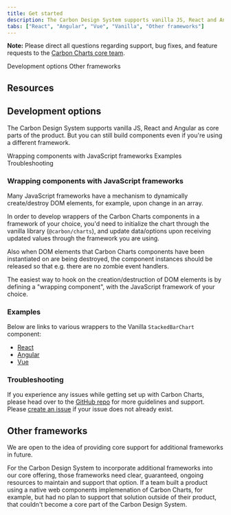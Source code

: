 ```yaml
---
title: Get started
description: The Carbon Design System supports vanilla JS, React and Angular as core parts of the product. But you can still build components even if you're using a different framework.
tabs: ["React", "Angular", "Vue", "Vanilla", "Other frameworks"]
---
```


<InlineNotification>

**Note:** Please direct all questions regarding support, bug fixes, and feature requests to the [Carbon Charts core team](https://github.com/carbon-design-system/carbon-charts#core-team).

</InlineNotification>

<AnchorLinks>

<AnchorLink>Development options</AnchorLink>
<AnchorLink>Other frameworks</AnchorLink>

</AnchorLinks>

## Resources

<Row className="resource-card-group">

<Column colLg={4} colMd={4} noGutterSm>
  <ResourceCard
    subTitle="Download WIP charting design specifications (IBM internal link)"
    disabled
  >
    <MdxIcon name="sketch" />
  </ResourceCard>
</Column>

<Column colLg={4} colMd={4} noGutterSm>
  <ResourceCard
    subTitle="Data visualization color palettes (IBM internal link)"
    href="https://ibm.box.com/s/3mt8fshtgy70r7rhxjhfo3gbdt0n3x5y"
    actionIcon="download"
  >
    <MdxIcon name="sketch" />
  </ResourceCard>
</Column>

</Row>

## Development options

The Carbon Design System supports vanilla JS, React and Angular as core parts of the product. But you can still build components even if you're using a different framework.

<AnchorLinks small>

<AnchorLink>Wrapping components with JavaScript frameworks</AnchorLink>
<AnchorLink>Examples</AnchorLink>
<AnchorLink>Troubleshooting</AnchorLink>

</AnchorLinks>

### Wrapping components with JavaScript frameworks

Many JavaScript frameworks have a mechanism to dynamically create/destroy DOM elements, for example, upon change in an array.

In order to develop wrappers of the Carbon Charts components in a framework of your choice, you'd need to initialize the chart through the vanilla library (`@carbon/charts`), and update data/options upon receiving updated values through the framework you are using.

Also when DOM elements that Carbon Charts components have been instantiated on are being destroyed, the component instances should be released so that e.g. there are no zombie event handlers.

The easiest way to hook on the creation/destruction of DOM elements is by defining a "wrapping component", with the JavaScript framework of your choice.

### Examples

Below are links to various wrappers to the Vanilla `StackedBarChart` component:

- [React](https://github.com/carbon-design-system/carbon-charts/blob/master/packages/react/src/bar-chart-stacked.js)
- [Angular](https://github.com/carbon-design-system/carbon-charts/blob/master/packages/angular/src/bar-chart-stacked.component.ts)
- [Vue](https://github.com/carbon-design-system/carbon-charts/blob/master/packages/vue/src/ccv-stacked-bar-chart.vue)

### Troubleshooting

If you experience any issues while getting set up with Carbon Charts, please head over to the [GitHub repo](https://github.com/carbon-design-system/carbon-charts) for more guidelines and support. Please [create an issue](https://github.com/carbon-design-system/carbon-charts/issues) if your issue does not already exist.

## Other frameworks

We are open to the idea of providing core support for additional frameworks in future.

For the Carbon Design System to incorporate additional frameworks into our core offering, those frameworks need clear, guaranteed, ongoing resources to maintain and support that option. If a team built a product using a native web components implemenation of Carbon Charts, for example, but had no plan to support that solution outside of their product, that couldn't become a core part of the Carbon Design System.
